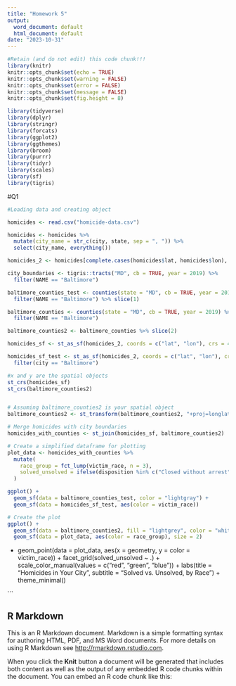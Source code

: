 ```yaml
---
title: "Homework 5"
output:
  word_document: default
  html_document: default
date: "2023-10-31"
---
```



```r
#Retain (and do not edit) this code chunk!!!
library(knitr)
knitr::opts_chunk$set(echo = TRUE)
knitr::opts_chunk$set(warning = FALSE)
knitr::opts_chunk$set(error = FALSE)
knitr::opts_chunk$set(message = FALSE)
knitr::opts_chunk$set(fig.height = 8)

```



```r
library(tidyverse)
library(dplyr)
library(stringr)
library(forcats)
library(ggplot2)
library(ggthemes)
library(broom)
library(purrr)
library(tidyr)
library(scales)
library(sf)
library(tigris)

```



#Q1

```r
#Loading data and creating object

homicides <- read.csv("homicide-data.csv")

homicides <- homicides %>%
  mutate(city_name = str_c(city, state, sep = ", ")) %>%
  select(city_name, everything())
```




```r
homicides_2 <- homicides[complete.cases(homicides$lat, homicides$lon), ]

```


```r
city_boundaries <- tigris::tracts("MD", cb = TRUE, year = 2019) %>%
  filter(NAME == "Baltimore")

```

```r
baltimore_counties_test <- counties(state = "MD", cb = TRUE, year = 2019) %>%
  filter(NAME == "Baltimore") %>% slice(1)

```


```r
baltimore_counties <- counties(state = "MD", cb = TRUE, year = 2019) %>%
  filter(NAME == "Baltimore")

baltimore_counties2 <- baltimore_counties %>% slice(2)
```




```r
homicides_sf <- st_as_sf(homicides_2, coords = c("lat", "lon"), crs = 4326)

```

```r
homicides_sf_test <- st_as_sf(homicides_2, coords = c("lat", "lon"), crs = 4326) %>%
  filter(city == "Baltimore")

```


```r
#x and y are the spatial objects
st_crs(homicides_sf)
st_crs(baltimore_counties2)


# Assuming baltimore_counties2 is your spatial object
baltimore_counties2 <- st_transform(baltimore_counties2, "+proj=longlat +datum=WGS84 +no_defs")

```



```r
# Merge homicides with city boundaries
homicides_with_counties <- st_join(homicides_sf, baltimore_counties2)

```

```r
# Create a simplified dataframe for plotting
plot_data <- homicides_with_counties %>%
  mutate(
    race_group = fct_lump(victim_race, n = 3),
    solved_unsolved = ifelse(disposition %in% c("Closed without arrest", "Open/No arrest"), "Unsolved", "Solved")
  )

```


```r
ggplot() + 
  geom_sf(data = baltimore_counties_test, color = "lightgray") + 
  geom_sf(data = homicides_sf_test, aes(color = victim_race))
```



```r
# Create the plot
ggplot() +
  geom_sf(data = baltimore_counties2, fill = "lightgrey", color = "white", alpha = 0.5) +
  geom_sf(data = plot_data, aes(color = race_group), size = 2) 

```

+
  geom_point(data = plot_data, aes(x = geometry, y =  color = victim_race)) +
  facet_grid(solved_unsolved ~ .) +
  scale_color_manual(values = c("red", "green", "blue")) +
  labs(title = "Homicides in Your City", subtitle = "Solved vs. Unsolved, by Race") +
  theme_minimal()

```





## R Markdown

This is an R Markdown document. Markdown is a simple formatting syntax for authoring HTML, PDF, and MS Word documents. For more details on using R Markdown see <http://rmarkdown.rstudio.com>.

When you click the **Knit** button a document will be generated that includes both content as well as the output of any embedded R code chunks within the document. You can embed an R code chunk like this:
